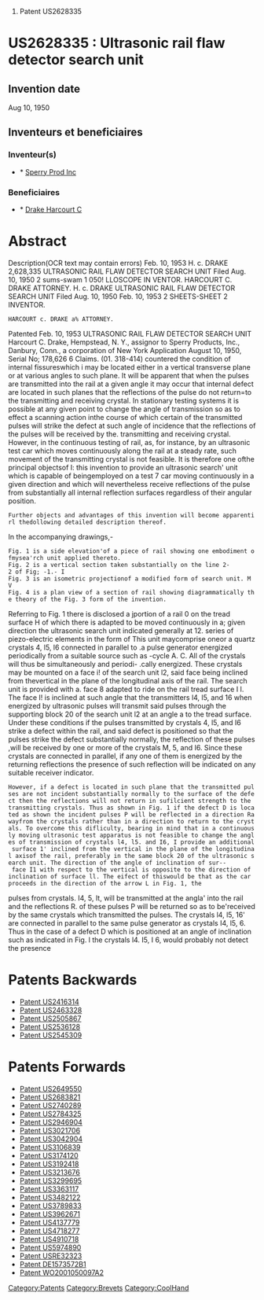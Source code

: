 # Patent US2628335





=US2628335 : Ultrasonic rail flaw detector search unit = 



== Invention date ==

Aug 10, 1950

== Inventeurs et beneficiaires ==

=== Inventeur(s) === 
* * [[Sperry Prod Inc]]
=== Beneficiaires === 
* * [[Drake Harcourt C]]


= Abstract =

Description(OCR text may contain errors)
Feb. 10, 1953 H. c. DRAKE 2,628,335 
ULTRASONIC RAIL FLAW DETECTOR SEARCH UNIT Filed Aug. 10, 1950 2 sums-swam 1 050! LLOSCOPE IN VENTOR. HARCOURT C. DRAKE ATTORNEY. 
H. c. DRAKE ULTRASONIC RAIL FLAW DETECTOR SEARCH UNIT Filed Aug. 10, 1950 Feb. 10, 1953 2 SHEETS-SHEET 2 INVENTOR. 
 HARCOURT c. DRAKE a% ATTORNEY. 
Patented Feb. 10, 1953 ULTRASONIC RAIL FLAW DETECTOR SEARCH UNIT Harcourt C. Drake, Hempstead, N. Y., assignor to Sperry Products, Inc., Danbury, Conn., a corporation of New York Application August 10, 1950, Serial No; 178,626 6 Claims. (01. 318-414) countered the condition of internal fissureswhich i may be located either in a vertical transverse plane or at various angles to such plane. It will be apparent that when the pulses are transmitted into the rail at a given angle it may occur that internal defect are located in such planes that the reflections of the pulse do not return=to the transmitting and receiving crystal. In stationary testing systems it is possible at any given point to change the angle of transmission so as to effect a scanning action inthe course of which certain of the transmitted pulses will strike the defect at such angle of incidence that the reflections of the pulses will be received by the. transmitting and receiving crystal. However, in the continuous testing of rail, as, for instance, by an ultrasonic test car which moves continuously along the rail at a steady rate, such movement of the transmitting crystal is not feasible. 
It is therefore one ofthe principal objectsof I: 
this invention to provide an ultrasonic search' unit which is capable of beingemployed on a test 7 car moving continuously in a given direction and which will nevertheless receive reflections of the pulse from substantially all internal reflection surfaces regardless of their angular position. 
 Further objects and advantages of this invention will become apparentirl thedollowing detailed description thereof. 
In the accompanying drawings,- 
 Fig. 1 is a side elevation'of a piece of rail showing one embodiment ofmysea'rch unit applied thereto. 
 Fig. 2 is a vertical section taken substantially on the line 2-2 of Fig; -1.- I 
 Fig. 3 is an isometric projectionof a modified form of search unit. M V 
 Fig. 4 is a plan view of a section of rail showing diagrammatically the theory of the Fig. 3 form of the invention. 
Referring to Fig. 1 there is disclosed a jportion of a rail 0 on the tread surface H of which there is adapted to be moved continuously in a; given direction the ultrasonic search unit indicated generally at 12. series of piezo-electric elements in the form of This unit maycomprise oneor a quartz crystals 4, l5, l6 connected in parallel to .a pulse generator energized periodically from a suitable source such as -cycle A. C. All of the crystals will thus be simultaneously and periodi- .cally energized. These crystals may be mounted on a face i! of the search unit l2, said face being inclined from thevertical in the plane of the longitudinal axis of the rail. The search unit is provided with a. face 8 adapted to ride on the rail tread surface I I. The face I! is inclined at such angle that the transmitters l4, l5, and 16 when energized by ultrasonic pulses will transmit said pulses through the supporting block 20 of the search unit l2 at an angle a to the tread surface. Under these conditions if the pulses transmitted by crystals 4, l5, and I6 strike a defect within the rail, and said defect is positioned so that the pulses strike the defect substantially normally, the reflection of these pulses ,will be received by one or more of the crystals M, 5, and I6. Since these crystals are connected in parallel, if any one of them is energized by the returning reflections the presence of such reflection will be indicated on any suitable receiver indicator. 
 However, if a defect is located in such plane that the transmitted pulses are not incident substantially normally to the surface of the defect then the reflections will not return in sufilcient strength to the transmitting crystals. Thus as shown in Fig. 1 if the defect D is located as shown the incident pulses P will be reflected in a direction Rawayfrom the crystals rather than in a direction to return to the crystals. To overcome this difliculty, bearing in mind that in a continuously moving ultrasonic test apparatus is not feasible to change the angles of transmission of crystals l4, l5. and I6, I provide an additional surface 1' inclined from the vertical in the plane of the longitudinal axisof the rail, preferably in the same block 20 of the ultrasonic search unit. The direction of the angle of inclination of sur-- face I1 with respect to the vertical is opposite to the direction of inclination of surface ll. The eifect of thiswould be that as the car proceeds in the direction of the arrow L in Fig. 1, the 
pulses from crystals. I4, 5, It, will be transmitted at the angla' into the rail and the reflections R. of these pulses P will be returned so as to be'received by the same crystals which transmitted the pulses. The crystals l4, l5, 16' 
are connected in parallel to the same pulse generator as crystals I4, l5, 6. Thus in the case of a defect D which is positioned at an angle of inclination such as indicated in Fig. l the crystals l4. I5, I 6, would probably not detect the presence 

= Patents Backwards =

* [[Patent US2416314]]
* [[Patent US2463328]]
* [[Patent US2505867]]
* [[Patent US2536128]]
* [[Patent US2545309]]
= Patents Forwards =

* [[Patent US2649550]]
* [[Patent US2683821]]
* [[Patent US2740289]]
* [[Patent US2784325]]
* [[Patent US2946904]]
* [[Patent US3021706]]
* [[Patent US3042904]]
* [[Patent US3106839]]
* [[Patent US3174120]]
* [[Patent US3192418]]
* [[Patent US3213676]]
* [[Patent US3299695]]
* [[Patent US3363117]]
* [[Patent US3482122]]
* [[Patent US3789833]]
* [[Patent US3962671]]
* [[Patent US4137779]]
* [[Patent US4718277]]
* [[Patent US4910718]]
* [[Patent US5974890]]
* [[Patent USRE32323]]
* [[Patent DE1573572B1]]
* [[Patent WO2001050097A2]]
[[Category:Patents]][[Category:Brevets]][[Category:CoolHand]]